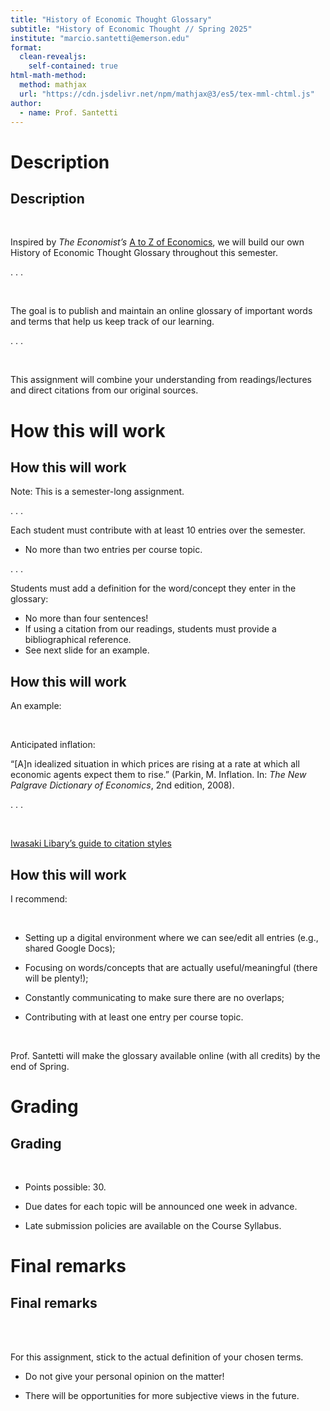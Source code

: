 ```yaml
---
title: "History of Economic Thought Glossary"
subtitle: "History of Economic Thought // Spring 2025"
institute: "marcio.santetti@emerson.edu"
format: 
  clean-revealjs:
    self-contained: true
html-math-method:
  method: mathjax
  url: "https://cdn.jsdelivr.net/npm/mathjax@3/es5/tex-mml-chtml.js"
author:
  - name: Prof. Santetti
---
```

  
# Description 
  
  
  
## Description

<br>
  
Inspired by *The Economist's* [[A to Z of Economics]{.link}](https://www.economist.com/economics-a-to-z), we will build our own [History of Economic Thought Glossary]{.note} throughout this semester.

. . .

<br>

The goal is to publish and maintain an [online]{.note} glossary of important [words]{.note} and [terms]{.note} that help us keep track of our learning.

. . .

<br>

This assignment will [combine]{.note} your understanding from readings/lectures and direct citations from our original sources.

# How this will work


## How this will work

[Note]{.note}: This is a [semester-long]{.note} assignment.

. . .

Each student must contribute with [at least 10]{.note} entries over the semester.

  - No more than [two]{.note} entries per course topic.

. . .

Students must add a [definition]{.note} for the word/concept they enter in the glossary:

  - No more than [four sentences]{.note}!
  - If using a [citation]{.note} from our readings, students must provide a [bibliographical reference]{.note}.
  - See next slide for an [example.]{.note}


## How this will work

An example:

<br>

[Anticipated inflation]{.note}:

"[A]n idealized situation in which prices are rising at a rate at which all economic agents expect them to rise." (Parkin, M. Inflation. In: *The New Palgrave Dictionary of Economics*, 2nd edition, 2008).

. . .

<br>

[[Iwasaki Libary's guide to citation styles]{.link}](https://guides.library.emerson.edu/citation)


## How this will work

I recommend:

<br>

  - Setting up a digital environment where we can [see/edit]{.note} all entries (e.g., shared Google Docs);
  
  - Focusing on words/concepts that are actually [useful/meaningful]{.note} (there will be plenty!);
  
  - Constantly communicating to make sure there are [no overlaps]{.note};
  
  - Contributing with [at least one entry]{.note} per course topic.
  
<br>

Prof. Santetti will make the glossary available [online]{.note} (with all credits) by the end of Spring.
  
# Grading


## Grading

<br>

- Points possible: [30]{.note}.

- Due dates for each topic will be announced [one week in advance]{.note}.

- Late submission policies are available on the [Course Syllabus]{.note}.
  

# Final remarks

## Final remarks

<br><br>

For this assignment, stick to the [actual definition]{.note} of your chosen terms.

  - Do not give your [personal opinion]{.note} on the matter!
  
  - There will be opportunities for more [subjective]{.note} views in the future.
  


